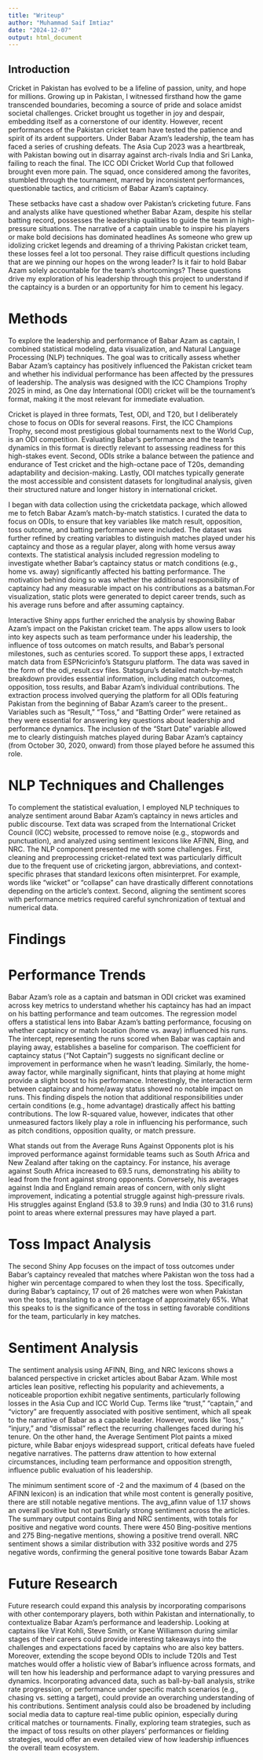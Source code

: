 ```yaml
---
title: "Writeup"
author: "Muhammad Saif Imtiaz"
date: "2024-12-07"
output: html_document
---
```


## Introduction 

Cricket in Pakistan has evolved to be a lifeline of passion, unity, and hope for millions. Growing up in Pakistan, I witnessed firsthand how the game transcended boundaries, becoming a source of pride and solace amidst societal challenges. Cricket brought us together in joy and despair, embedding itself as a cornerstone of our identity. However, recent performances of the Pakistan cricket team have tested the patience and spirit of its ardent supporters. Under Babar Azam's leadership, the team has faced a series of crushing defeats. The Asia Cup 2023 was a heartbreak, with Pakistan bowing out in disarray against arch-rivals India and Sri Lanka, failing to reach the final. The ICC ODI Cricket World Cup that followed brought even more pain. The squad, once considered among the favorites, stumbled through the tournament, marred by inconsistent performances, questionable tactics, and criticism of Babar Azam's captaincy.


These setbacks have cast a shadow over Pakistan's cricketing future. Fans and analysts alike have questioned whether Babar Azam, despite his stellar batting record, possesses the leadership qualities to guide the team in high-pressure situations. The narrative of a captain unable to inspire his players or make bold decisions has dominated headlines As someone who grew up idolizing cricket legends and dreaming of a thriving Pakistan cricket team, these losses feel a lot too personal. They raise difficult questions including that are we pinning our hopes on the wrong leader? Is it fair to hold Babar Azam solely accountable for the team's shortcomings? These questions drive my exploration of his leadership through this project to understand if the captaincy is a burden or an opportunity for him to cement his legacy.


# Methods

To explore the leadership and performance of Babar Azam as captain, I combined statistical modeling, data visualization, and Natural Language Processing (NLP) techniques. The goal was to critically assess whether Babar Azam's captaincy has positively influenced the Pakistan cricket team and whether his individual performance has been affected by the pressures of leadership. The analysis was designed with the ICC Champions Trophy 2025 in mind, as One day International (ODI) cricket will be the tournament's format, making it the most relevant for immediate evaluation.


Cricket is played in three formats, Test, ODI, and T20, but I deliberately chose to focus on ODIs for several reasons. First, the ICC Champions Trophy, second most prestigious global tournaments next to the World Cup, is an ODI competition. Evaluating Babar's performance and the team's dynamics in this format is directly relevant to assessing readiness for this high-stakes event. Second, ODIs strike a balance between the patience and endurance of Test cricket and the high-octane pace of T20s, demanding adaptability and decision-making. Lastly, ODI matches typically generate the most accessible and consistent datasets for longitudinal analysis, given their structured nature and longer history in international cricket.

I began with data collection using the cricketdata package, which allowed me to fetch Babar Azam's match-by-match statistics. I curated the data to focus on ODIs, to ensure that key variables like match result, opposition, toss outcome, and batting performance were included. The dataset was further refined by creating variables to distinguish matches played under his captaincy and those as a regular player, along with home versus away contexts. The statistical analysis included regression modeling to investigate whether Babar's captaincy status or match conditions (e.g., home vs. away) significantly affected his batting performance. The motivation behind doing so was whether the additional responsibility of captaincy had any measurable impact on his contributions as a batsman.For visualization, static plots were generated to depict career trends, such as his average runs before and after assuming captaincy. 


Interactive Shiny apps further enriched the analysis by showing Babar Azam's impact on the Pakistan cricket team. The apps allow users to look into key aspects such as team performance under his leadership, the influence of toss outcomes on match results, and Babar’s personal milestones, such as centuries scored. To support these apps, I extracted match data from ESPNcricinfo's Statsguru platform. The data was saved in the form of the odi_result.csv files. Statsguru's detailed match-by-match breakdown provides essential information, including match outcomes, opposition, toss results, and Babar Azam’s individual contributions. The extraction process involved querying the platform for all ODIs featuring Pakistan from the beginning of Babar Azam's career to the present.. Variables such as "Result," "Toss," and "Batting Order" were retained as they were essential for answering key questions about leadership and performance dynamics. The inclusion of the "Start Date" variable allowed me to clearly distinguish matches played during Babar Azam's captaincy (from October 30, 2020, onward) from those played before he assumed this role.


# NLP Techniques and Challenges


To complement the statistical evaluation, I employed NLP techniques to analyze sentiment around Babar Azam's captaincy in news articles and public discourse. Text data was scraped from the International Cricket Council (ICC) website, processed to remove noise (e.g., stopwords and punctuation), and analyzed using sentiment lexicons like AFINN, Bing, and NRC.
The NLP component presented me with some challenges. First, cleaning and preprocessing cricket-related text was particularly difficult due to the frequent use of cricketing jargon, abbreviations, and context-specific phrases that standard lexicons often misinterpret. For example, words like "wicket" or "collapse" can have drastically different connotations depending on the article's context. Second, aligning the sentiment scores with performance metrics required careful synchronization of textual and numerical data.

# Findings

# Performance Trends

Babar Azam's role as a captain and batsman in ODI cricket was examined across key metrics to understand whether his captaincy has had an impact on his batting performance and team outcomes. The regression model offers a statistical lens into Babar Azam’s batting performance, focusing on whether captaincy or match location (home vs. away) influenced his runs. The intercept, representing the runs scored when Babar was captain and playing away, establishes a baseline for comparison. The coefficient for captaincy status ("Not Captain") suggests no significant decline or improvement in performance when he wasn’t leading. Similarly, the home-away factor, while marginally significant, hints that playing at home might provide a slight boost to his performance. Interestingly, the interaction term between captaincy and home/away status showed no notable impact on runs. This finding dispels the notion that additional responsibilities under certain conditions (e.g., home advantage) drastically affect his batting contributions. The low R-squared value, however, indicates that other unmeasured factors likely play a role in influencing his performance, such as pitch conditions, opposition quality, or match pressure.

What stands out from the Average Runs Against Opponents plot is his improved performance against formidable teams such as South Africa and New Zealand after taking on the captaincy. For instance, his average against South Africa increased to 69.5 runs, demonstrating his ability to lead from the front against strong opponents. Conversely, his averages against India and England remain areas of concern, with only slight improvement, indicating a potential struggle against high-pressure rivals. His struggles against England (53.8 to 39.9 runs) and India (30 to 31.6 runs) point to areas where external pressures may have played a part.


# Toss Impact Analysis

The second Shiny App focuses on the impact of toss outcomes under Babar's captaincy revealed that  matches where Pakistan won the toss had a higher win percentage compared to when they lost the toss. Specifically, during Babar’s captaincy, 17 out of 26 matches were won when Pakistan won the toss, translating to a win percentage of approximately 65%. What this speaks to is the significance of the toss in setting favorable conditions for the team, particularly in key matches.

# Sentiment Analysis

The sentiment analysis using AFINN, Bing, and NRC lexicons shows a balanced perspective in cricket articles about Babar Azam. While most articles lean positive, reflecting his popularity and achievements, a noticeable proportion exhibit negative sentiments, particularly following losses in the Asia Cup and ICC World Cup. Terms like "trust," "captain," and "victory" are frequently associated with positive sentiment, which all speak to the narrative of Babar as a capable leader. However, words like "loss," "injury," and "dismissal" reflect the recurring challenges faced during his tenure. On the other hand, the Average Sentiment Plot paints a mixed picture, while Babar enjoys widespread support, critical defeats have fueled negative narratives. The patterns draw attention to how external circumstances, including team performance and opposition strength, influence public evaluation of his leadership.

The minimum sentiment score of -2 and the maximum of 4 (based on the AFINN lexicon) is an indication that while most content is generally positive, there are still notable negative mentions. The avg_afinn value of 1.17 shows an overall positive but not particularly strong sentiment across the articles. The summary output contains Bing and NRC sentiments, with totals for positive and negative word counts. There were 450 Bing-positive mentions and 275 Bing-negative mentions, showing a positive trend overall.	NRC sentiment shows a similar distribution with 332 positive words and 275 negative words, confirming the general positive tone towards Babar Azam




# Future Research
Future research could expand this analysis by incorporating comparisons with other contemporary players, both within Pakistan and internationally, to contextualize Babar Azam’s performance and leadership. Looking at  captains like Virat Kohli, Steve Smith, or Kane Williamson during similar stages of their careers could provide interesting takeaways into the challenges and expectations faced by captains who are also key batters. Moreover, extending the scope beyond ODIs to include T20Is and Test matches would offer a holistic view of Babar’s influence across formats, and will ten how his leadership and performance adapt to varying pressures and dynamics. Incorporating advanced data, such as ball-by-ball analysis, strike rate progression, or performance under specific match scenarios (e.g., chasing vs. setting a target), could provide an overarching understanding of his contributions. Sentiment analysis could also be broadened by including social media data to capture real-time public opinion, especially during critical matches or tournaments. Finally, exploring team strategies, such as the impact of toss results on other players’ performances or fielding strategies, would offer an even detailed view of how leadership influences the overall team ecosystem.





